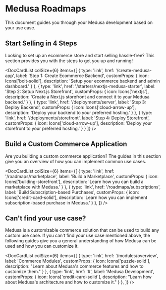 
# Medusa Roadmaps

This document guides you through your Medusa development based on your use case.

## Start Selling in 4 Steps

Looking to set up an ecommerce store and start selling hassle-free? This section provides you with the steps to get you up and running!

<DocCardList colSize={6} items={[
  {
    type: 'link',
    href: '/create-medusa-app',
    label: 'Step 1: Create Ecommerce Backend',
    customProps: {
      icon: Icons['bolt-solid'],
      description: 'Setup your ecommerce backend and admin dashboard.'
    }
  },
  {
    type: 'link',
    href: '/starters/nextjs-medusa-starter',
    label: 'Step 2: Setup Next.js Storefront',
    customProps: {
      icon: Icons['nextjs'],
      description: 'Create a Next.js storefront and connect it to your Medusa backend.'
    }
  },
  {
    type: 'link',
    href: '/deployments/server',
    label: 'Step 3: Deploy Backend',
    customProps: {
      icon: Icons['cloud-arrow-up'],
      description: 'Deploy your backend to your preferred hosting.'
    }
  },
  {
    type: 'link',
    href: '/deployments/storefront',
    label: 'Step 4: Deploy Storefront',
    customProps: {
      icon: Icons['cloud-arrow-up'],
      description: 'Deploy your storefront to your preferred hosting.'
    }
  }
]} />

## Build a Custom Commerce Application

Are you building a custom commerce application? The guides in this section give you an overview of how you can implement common use cases.

<DocCardList colSize={6} items={[
  {
    type: 'link',
    href: '/roadmaps/marketplace',
    label: 'Build a Marketplace',
    customProps: {
      icon: Icons['building-storefront'],
      description: 'Learn how you can build a marketplace with Medusa.'
    }
  },
  {
    type: 'link',
    href: '/roadmaps/subscriptions',
    label: 'Build Subscription-based Purchases',
    customProps: {
      icon: Icons['credit-card-solid'],
      description: 'Learn how you can implement subscription-based purchase in Medusa.'
    }
  },
]} />

<Feedback 
   event="survey_use_cases"
   question="Did your find your use case?"
   positiveQuestion="Is there anything that should improved?"
   negativeQuestion="What was your use case?"
/>

<!-- vale docs.HeadingPunctuation = NO -->

## Can't find your use case?

<!-- vale docs.HeadingPunctuation = YES -->

Medusa is a customizable commerce solution that can be used to build any custom use case. If you can't find your use case mentioned above, the following guides give you a general understanding of how Medusa can be used and how you can customize it.

<DocCardList colSize={6} items={[
  {
    type: 'link',
    href: '/modules/overview',
    label: 'Commerce Modules',
    customProps: {
      icon: Icons['puzzle-solid'],
      description: "Learn about Medusa's commerce features and how to customize them."
    }
  },
  {
    type: 'link',
    href: '#',
    label: 'Medusa Development',
    customProps: {
      icon: Icons['credit-card-solid'],
      description: "Learn how about Medusa's architecture and how to customize it."
    }
  },
]} />